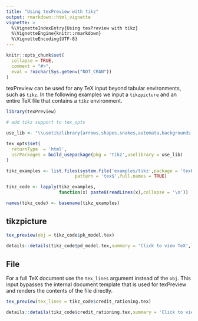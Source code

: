 ```yaml
---
title: "Using texPreview with tikz"
output: rmarkdown::html_vignette
vignette: >
  %\VignetteIndexEntry{Using texPreview with tikz}
  %\VignetteEngine{knitr::rmarkdown}
  %\VignetteEncoding{UTF-8}
---
```


```r
knitr::opts_chunk$set(
  collapse = TRUE,
  comment = "#>",
  eval = !nzchar(Sys.getenv("NOT_CRAN"))
)
```

texPreview can be used for any TeX input beyond tabular environments, such as `tikz`. In the following examples we input a `tikzpicture` and an entire TeX file that contains a `tikz` environment.

```r
library(texPreview)

```
 
```r
# add tikz support to tex_opts

use_lib <- "\\usetikzlibrary{arrows,shapes,snakes,automata,backgrounds,arrows.meta,positioning}"

tex_opts$set(
  returnType  = 'html',
  usrPackages = build_usepackage(pkg = 'tikz',uselibrary = use_lib)
)

```
 
```r
tikz_examples <- list.files(system.file('examples/tikz',package = 'texPreview'),
                          pattern = 'tex$',full.names = TRUE)

tikz_code <- lapply(tikz_examples,
                    function(x) paste0(readLines(x),collapse = '\n'))

names(tikz_code) <- basename(tikz_examples)

```

## tikzpicture

```r
tex_preview(obj = tikz_code$pk_model.tex)
```
 
```r
details::details(tikz_code$pd_model.tex,summary = 'Click to view TeX',lang = 'tex')
```

## File

For a full TeX document use the `tex_lines` argument instead of the `obj`. This input bypasses the internal document template that is used for texPreview and renders the contents of the file directly. 

```r
tex_preview(tex_lines = tikz_code$credit_rationing.tex)
```

```r
details::details(tikz_code$credit_rationing.tex,summary = 'Click to view TeX',lang = 'tex')
```
